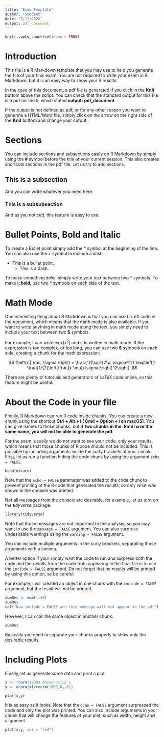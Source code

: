 ```yaml
---
title: "Exam Template"
author: "Student"
date: "7/12/2020"
output: pdf_document
---
```


```r
knitr::opts_chunk$set(echo = TRUE)
```

# Introduction

This file is a R Markdown template that you may use to help you generate the file of your final exam. You are not required to write your exam in R Markdown, but it is an easy way to show your R results. 

In the case of this document, a pdf file is generated if you click in the **Knit** buttom above the script. You can check that the standard output for this file is a pdf on line 5, which stated **output: pdf_document**. 

If the output is not defined as pdf, or for any other reason you want to generate a HTML/Word file, simply click on the arrow on the right side of the **Knit** buttom and change your output.

# Sections

You can include sections and subsections easily on R Markdown by simply using the **#** symbol before the title of your current session. This also creates shortcuts sections in the pdf file. Let us try to add  sections.

## This is a subsection

And you can write whatever you need here.

### This is a subsubsection

And as you noticed, this feature is easy to use.

# Bullet Points, Bold and Italic

To create a Bullet point simply add the * symbol at the beginning of the line. You can also use the + symbol to include a dash

* This is a bullet point.
  + This is a dash.

To make something *italic*, simply write your text between two * symbols. To make it **bold**, use two * symbols on each side of the text.

# Math Mode

One interesting thing about R Markdown is that you can use LaTeX code in the document, which means that the math mode is also available. If you want to write anything in math mode along the text, you simply need to include your text between two **$** symbols.

For example, I can write $\exp(x^2)$ and it is written in math mode. If the expression is too complex, or too long, you can use two **$** symbols on each side, creating a chunk for the math expression:

$$
f\left(x | \mu, \sigma \right) = \frac{1}{\sqrt{2\pi \sigma^2}} \exp\left(-\frac{1}{2}\left(\frac{x-\mu}{\sigma}\right)^2\right).
$$

There are plenty of tutorials and generators of LaTeX code online, so this feature might be useful.

# About the Code in your file

Finally, R Markdown can run R code inside chunks. You can create a new chunk using the shortcut **Ctrl + Alt + I ( Cmd + Option + I on macOS)**. You can give names to those chunks, but **if two chunks in the .Rmd have the same name, you will not be able to generate the pdf**.

For the exam, usually we do not want to see your code, only your results, which means that those chunks of R code should not be included. This is possible by including arguments inside the curly brackets of your chunk. First, let us run a function hiding the code chunk by using the argument `echo = FALSE`.

```r
head(mtcars)
```

Note that the `echo = FALSE` parameter was added to the code chunk to prevent printing of the R code that generated the results, so only what was shown in the console was printed.

Not all messages from the console are desirable, for example, let us turn on the *tidyverse* package:

```r
library(tidyverse)
```

Note that those messages are not important to the analysis, so you may want to use the `message = FALSE` argument. You can also surpress undesirable warnings using the `warning = FALSE` argument. 

You can include multiple arguments in the curly brackets, separating those arguments with a comma.

A better option if your simply want the code to run and surpress both the code and the results from the code from appearing in the final file is to use the `include = FALSE` argument. Do not forget that no results will be printed by using this option, se be careful.

For example, I will created an object in one chunk with the `include = FALSE` argument, but the result will not be printed.

```r
sumRes <- sum(1:10)
sumRes
cat("Now include = FALSE and this message will not appear in the pdf")
```

However, I can call the same object in another chunk.

```r
sumRes
```

Basically you need to separate your chunks properly to show only the desirable results.


# Including Plots

Finally, let us generate some data and print a plot.

```r
x <- rnorm(1000) #Generating x
y <- dnorm(x)+rnorm(1000,0,.01)

plot(x,y)
```

It is as easy as it looks. Note that the `echo = FALSE` argument surpressed the code and only the plot was printed. You can also include arguments in your chunk that will change the features of your plot, such as width, height and alignment.

```r
plot(x,y, col = "red")
```

